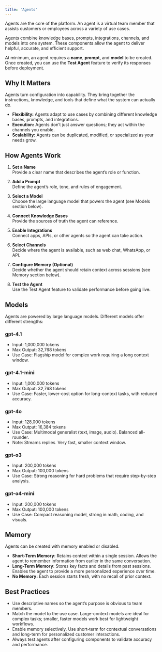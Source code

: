 ```yaml
---
title: 'Agents'
---
```


Agents are the core of the platform. An agent is a virtual team member that assists customers or employees across a variety of use cases.

Agents combine knowledge bases, prompts, integrations, channels, and models into one system. These components allow the agent to deliver helpful, accurate, and efficient support.

At minimum, an agent requires a **name**, **prompt**, and **model** to be created. Once created, you can use the **Test Agent** feature to verify its responses before deployment.

## Why It Matters

Agents turn configuration into capability. They bring together the instructions, knowledge, and tools that define what the system can actually do.

- **Flexibility:** Agents adapt to use cases by combining different knowledge bases, prompts, and integrations.
- **Execution:** Agents don’t just answer questions; they act within the channels you enable.
- **Scalability:** Agents can be duplicated, modified, or specialized as your needs grow.

## How Agents Work

1. **Set a Name**  
   Provide a clear name that describes the agent’s role or function.

2. **Add a Prompt**  
   Define the agent’s role, tone, and rules of engagement.

3. **Select a Model**  
   Choose the large language model that powers the agent (see Models section below).

4. **Connect Knowledge Bases**  
   Provide the sources of truth the agent can reference.

5. **Enable Integrations**  
   Connect apps, APIs, or other agents so the agent can take action.

6. **Select Channels**  
   Decide where the agent is available, such as web chat, WhatsApp, or API.

7. **Configure Memory (Optional)**  
   Decide whether the agent should retain context across sessions (see Memory section below).

8. **Test the Agent**  
   Use the Test Agent feature to validate performance before going live.

## Models

Agents are powered by large language models. Different models offer different strengths:

### gpt-4.1

- Input: 1,000,000 tokens  
- Max Output: 32,768 tokens  
- Use Case: Flagship model for complex work requiring a long context window.

### gpt-4.1-mini

- Input: 1,000,000 tokens  
- Max Output: 32,768 tokens  
- Use Case: Faster, lower-cost option for long-context tasks, with reduced accuracy.

### gpt-4o

- Input: 128,000 tokens  
- Max Output: 16,384 tokens  
- Use Case: Multimodal generalist (text, image, audio). Balanced all-rounder.  
- Note: Streams replies. Very fast, smaller context window.

### gpt-o3

- Input: 200,000 tokens  
- Max Output: 100,000 tokens  
- Use Case: Strong reasoning for hard problems that require step-by-step analysis.

### gpt-o4-mini

- Input: 200,000 tokens  
- Max Output: 100,000 tokens  
- Use Case: Compact reasoning model, strong in math, coding, and visuals.

## Memory

Agents can be created with memory enabled or disabled.

- **Short-Term Memory:** Retains context within a single session. Allows the agent to remember information from earlier in the same conversation.
- **Long-Term Memory:** Stores key facts and details from past sessions. Enables the agent to provide a more personalized experience over time.
- **No Memory:** Each session starts fresh, with no recall of prior context.

## Best Practices

- Use descriptive names so the agent’s purpose is obvious to team members.
- Match the model to the use case. Large-context models are ideal for complex tasks; smaller, faster models work best for lightweight workflows.
- Enable memory selectively. Use short-term for contextual conversations and long-term for personalized customer interactions.
- Always test agents after configuring components to validate accuracy and performance.
